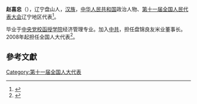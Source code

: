 '''赵喜忠'''（{{bd|1948年||}}），辽宁盘山人，[[汉族|汉族]]，[[中华人民共和国|中华人民共和国]]政治人物、[[第十一届全国人民代表大会|第十一届全国人民代表大会]]辽宁地区代表<ref>{{cite web|author=新华网|title=第十一届全国人大代表|url=http://news.xinhuanet.com/ziliao/2008-03/03/content_7708230.htm?node=36628|publisher=新华网|accessdate=2014-01-07|archive-date=2014-01-10|archive-url=https://web.archive.org/web/20140110211415/http://news.xinhuanet.com/ziliao/2008-03/03/content_7708230.htm?node=36628|dead-url=no}}</ref>。

毕业于[[中央党校函授学院|中央党校函授学院]]经济管理专业。加入[[中共|中共]]，担任盘锦良友米业董事长。2008年起担任全国人大代表<ref>{{cite news|title=全国人大代表信息-赵喜忠|url=http://210.82.31.1:8084/delegate/viewDelegate.action?dbid=110438|accessdate=2013-04-05|newspaper=全国人大网|archive-url=https://web.archive.org/web/20140306060027/http://www.npc.gov.cn/delegate/viewDelegate.action?dbid=110438|archive-date=2014-03-06|dead-url=yes}}</ref>。

==參考文獻==
{{reflist}}
[[Category:第十一届全国人大代表|Category:第十一届全国人大代表]]